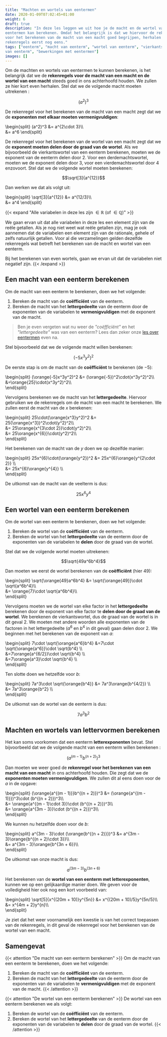 ```yaml
---
title: "Machten en wortels van eentermen"
date: 2020-01-09T07:02:45+01:00
weight: 6
draft: true
description: "In deze les leggen we uit hoe je de macht en de wortel van
eentermen kan berekenen. Omdat het belangrijk is dat we hiervoor de rekenregels
voor het berekenen van de macht van een macht goed begrijpen, herhalen we die
rekenregels eerst nog eens."
tags: ["eenterm", "macht van eenterm", "wortel van eenterm", "vierkantswortel
van eenterm", "bewerkingen met eentermen"]
images: []
---
```


Om de machten en wortels van eentermen te kunnen berekenen, is het belangrijk
dat we de **rekenregels voor de macht van een macht en de wortel van een
macht** steeds goed in ons achterhoofd houden. We zullen ze hier kort even
herhalen. Stel dat we de volgende macht moeten uitrekenen
<Mute text="(waarbij $a \in \mathbb{R}$)" />:

$$(a^2)^3$$

De rekenregel voor het berekenen van de macht van een macht zegt dat we de
**exponenten met elkaar moeten vermenigvuldigen**:

\begin{split}
(a^2)^3 &= a^{2\cdot 3}\\\\\
 &= a^6
\end{split}

De rekenregel voor het berekenen van de wortel van een macht zegt dat we de
**exponent moeten delen door de graad van de wortel**. Als we bijvoorbeeld de
vierkantswortel van een eenterm berekenen, moeten we de exponent van de
eenterm delen door $2$. Voor een derdemachtswortel, moeten we de exponent delen
door $3$, voor een vierdemachtswortel door $4$ enzovoort. Stel dat we de
volgende wortel moeten berekenen:

$$\sqrt[3]{a^{12}}$$

Dan werken we dat als volgt uit:

\begin{split}
\sqrt[3]{a^{12}} &= a^{12/3}\\\\\
 &= a^4
\end{split}

{{< expand "Alle variabelen in deze les zijn $\in \mathbb{R}$ (of $\in \mathbb{Q}$)" >}}

We gaan ervan uit dat alle variabelen in deze les een element zijn van de reële
getallen. Als je nog niet weet wat reële getallen zijn, mag je ook aannemen
dat de variabelen een element zijn van de rationale, gehele of zelfs natuurlijk
getallen. Voor al die verzamelingen gelden dezelfde rekenregels wat
betreft het berekenen van de macht en wortel van een eenterm.

Bij het berekenen van even wortels, gaan we ervan uit dat de variabelen niet
negatief zijn.
{{< /expand >}}

## Een macht van een eenterm berekenen

Om de macht van een eenterm te berekenen, doen we het volgende:

1. Bereken de macht van de **coëfficiënt** van de eenterm.
2. Bereken de macht van het **lettergedeelte** van de eenterm door de
   exponenten van de variabelen te **vermenigvuldigen** met de exponent van de
   macht.

> Ben je even vergeten wat nu weer de _"coëfficiënt"_ en het _"lettergedeelte"_
> was van een eenterm? Lees dan zeker onze [les over
> eentermen](../eentermen/eenterm) even na.

Stel bijvoorbeeld dat we de volgende macht willen berekenen:

$$(-5x^3y^2)^2$$

De eerste stap is om de macht van de **coëfficiënt** te berekenen (de $-5$):

\begin{split}
(\orange{-5}x^3y^2)^2 &= (\orange{-5})^2\cdot(x^3y^2)^2\\\\\
 &=\orange{25}\cdot(x^3y^2)^2\\\\\
\end{split}

Vervolgens berekenen we de macht van het **lettergedeelte**. Hiervoor gebruiken
we de rekenregels om de macht van een macht te berekenen. We zullen eerst de
macht van de $x$ berekenen:

\begin{split}
25\cdot(\orange{x^3}y^2)^2
&= 25(\orange{x^3})^2\cdot(y^2)^2\\\\\
 &= 25\orange{x^{3\cdot 2}}\cdot(y^2)^2\\\\\
 &= 25\orange{x^{6}}\cdot(y^2)^2\\\\\
\end{split}

Het berekenen van de macht van de $y$ doen we op dezelfde manier:

\begin{split}
25x^{6}\cdot(\orange{y^2})^2
&= 25x^{6}\orange{y^{2\cdot 2}} \\\\\
 &= 25x^{6}\orange{y^{4}} \\\\\
\end{split}

De uitkomst van de macht van de veelterm is dus:

$$25x^6y^4$$

## Een wortel van een eenterm berekenen

Om de wortel van een eenterm te berekenen, doen we het volgende:

1. Bereken de wortel van de **coëfficiënt** van de eenterm.
2. Bereken de wortel van het **lettergedeelte** van de eenterm door de
   exponenten van de variabelen te **delen** door de graad van de
   wortel.

Stel dat we de volgende wortel moeten uitrekenen:

$$\sqrt{49a^6b^4}$$

Dan moeten we eerst de wortel berekenen van de **coëfficiënt** (hier $49$):

\begin{split}
\sqrt{\orange{49}a^6b^4}
&= \sqrt{\orange{49}}\cdot \sqrt{a^6b^4}\\\\\
 &= \orange{7}\cdot \sqrt{a^6b^4}\\\\\
\end{split}

Vervolgens moeten we de wortel van elke factor in het **lettergedeelte**
berekenen door de exponent van elke factor te **delen door de graad van de
wortel**. We berekenen de vierkantswortel, dus de graad van de wortel is in dit
geval $2$. We moeten met andere woorden alle exponenten van de factoren in het
lettergedeelte ($a^6$ en $b^4$ in dit geval) gaan delen door $2$. We beginnen
met het berekenen van de exponent van $a$:

\begin{split}
7\cdot \sqrt{\orange{a^6}b^4}
&=7\cdot \sqrt{\orange{a^6}}\cdot \sqrt{b^4} \\\\\
 &=7\orange{a^{6/2}}\cdot \sqrt{b^4} \\\\\
 &=7\orange{a^3}\cdot \sqrt{b^4} \\\\\
\end{split}

Ten slotte doen we hetzelfde voor $b$:

\begin{split}
7a^3\cdot \sqrt{\orange{b^4}}
&= 7a^3\orange{b^{4/2}} \\\\\
 &= 7a^3\orange{b^2} \\\\\
\end{split}

De uitkomst van de wortel van de eenterm is dus:

$$7a^3b^2$$

## Machten en wortels van lettervormen berekenen

Het kan soms voorkomen dat een eenterm **letterexponenten** bevat.
Stel bijvoorbeeld dat we de volgende macht van een eenterm willen berekenen
<Mute text="($m, n \in \mathbb{Z}$)" />:

$$(a^{(m - 1)}b^{(n + 2)})^3$$

Dan moeten we weer goed de **rekenregel voor het berekenen van een macht van
een macht** in ons achterhoofd houden. Die zegt dat we de **exponenten moeten
vermenigvuldigen**. We zullen dit al eens doen voor de $a$ in de opgave:

\begin{split}
(\orange{a^{(m - 1)}}b^{(n + 2)})^3
&= (\orange{a^{(m - 1)}})^3\cdot (b^{(n + 2)})^3\\\\\
 &= \orange{a^{(m - 1)\cdot 3}}\cdot (b^{(n + 2)})^3\\\\\
 &= \orange{a^{3m - 3}}\cdot (b^{(n + 2)})^3\\\\\
\end{split}

We kunnen nu hetzelfde doen voor de $b$:

\begin{split}
a^{3m - 3}\cdot (\orange{b^{(n + 2)}})^3
&= a^{3m - 3}\orange{b^{(n + 2)\cdot 3}}\\\\\
 &= a^{3m - 3}\orange{b^{3n + 6}}\\\\\
\end{split}

De uitkomst van onze macht is dus:

$$a^{(3m - 3)}b^{(3n + 6)}$$

Het berekenen van de **wortel van een eenterm met letterexponenten**, kunnen we
op een gelijkaardige manier doen. We geven voor de volledigheid hier ook nog
een kort voorbeeld van:

\begin{split}
\sqrt[5]{x^{(20m + 10)}y^{5n}}
&= x^{(20m + 10)/5}y^{5n/5}\\\\\
 &= x^{4m + 2}y^{n}\\\\\
\end{split}

Je ziet dat het weer voornamelijk een kwestie is van het correct toepassen van
de rekenregels, in dit geval de rekenregel voor het berekenen van de wortel van
een macht.

## Samengevat

{{< attention "De macht van een eenterm berekenen" >}}
Om de macht van een eenterm te berekenen, doen we het volgende:

1. Bereken de macht van de **coëfficiënt** van de eenterm.
2. Bereken de macht van het **lettergedeelte** van de eenterm door de
   exponenten van de variabelen te **vermenigvuldigen** met de exponent van de
   macht.
   {{< /attention >}}

{{< attention "De wortel van een eenterm berekenen" >}}
De wortel van een eenterm berekenen we als volgt:

1. Bereken de wortel van de **coëfficiënt** van de eenterm.
2. Bereken de wortel van het **lettergedeelte** van de eenterm door de
   exponenten van de variabelen te **delen** door de graad van de
   wortel.
   {{< /attention >}}
